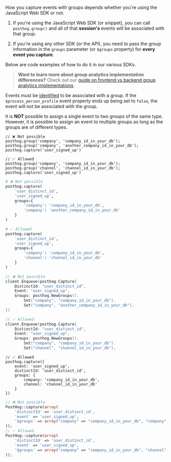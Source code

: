 How you capture events with groups depends whether you're using the JavaScript Web SDK or not. 

1. If you're using the JavaScript Web SDK (or snippet), you can call `posthog.group()`  and all of that **session's** events will be associated with that group.

2. If you're using any other SDK (or the API), you need to pass the group information in the `groups` parameter (or `$groups` property) for **every event you capture**.

Below are code examples of how to do it in our various SDKs.


<JSGroupEventCodeSnippet />

> **Want to learn more about group analytics implementation differences?** Check out our [guide on frontend vs backend group analytics implementations](/tutorials/frontend-vs-backend-group-analytics).

Events must be [identified](/docs/data/anonymous-vs-identified-events) to be associated with a group. If the `$process_person_profile` event property ends up being set to `false`, the event will not be associated with the group.

It is **NOT** possible to assign a single event to two groups of the same type. However, it is possible to assign an event to multiple groups as long as the groups are of different types.

<MultiLanguage>

```js-web
// ❌ Not possible
posthog.group('company', 'company_id_in_your_db');
posthog.group('company', 'another_company_id_in_your_db');
posthog.capture('user_signed_up')

// ✅ Allowed
posthog.group('company', 'company_id_in_your_db');
posthog.group('channel', 'channel_id_in_your_db');
posthog.capture('user_signed_up')

```

```python
# ❌ Not possible
posthog.capture(
    'user_distinct_id',
    'user_signed_up',
    groups={
        'company': 'company_id_in_your_db',
        'company': 'another_company_id_in_your_db'
    }
)

# ✅ Allowed
posthog.capture(
    'user_distinct_id',
    'user_signed_up',
    groups={
        'company': 'company_id_in_your_db',
        'channel': 'channel_id_in_your_db'
    }
)
```

```go
// ❌ Not possible
client.Enqueue(posthog.Capture{
    DistinctId: "user_distinct_id",
    Event: "user_signed_up",
    Groups: posthog.NewGroups().
        Set("company", "company_id_in_your_db").
        Set("company", "another_company_id_in_your_db"),
})

// ✅ Allowed
client.Enqueue(posthog.Capture{
    DistinctId: "user_distinct_id",
    Event: "user_signed_up",
    Groups: posthog.NewGroups().
        Set("company", "company_id_in_your_db").
        Set("channel", "channel_id_in_your_db"),
```

```node
// ✅ Allowed
posthog.capture({
    event: 'user_signed_up',
    distinctId: 'user_distinct_id',
    groups: { 
        company: 'company_id_in_your_db',
        channel: 'channel_id_in_your_db'
    }
})
```

```php
// ❌ Not possible
PostHog::capture(array(
    'distinctId' => 'user_distinct_id',
    'event' => 'user_signed_up',
    '$groups' => array("company" => "company_id_in_your_db", "company" => "another_company_id_in_your_db")
));
// ✅ Allowed
PostHog::capture(array(
    'distinctId' => 'user_distinct_id',
    'event' => 'user_signed_up',
    '$groups' => array("company" => "company_id_in_your_db", "channel" => "channel_id_in_your_db")
));
```
</MultiLanguage>